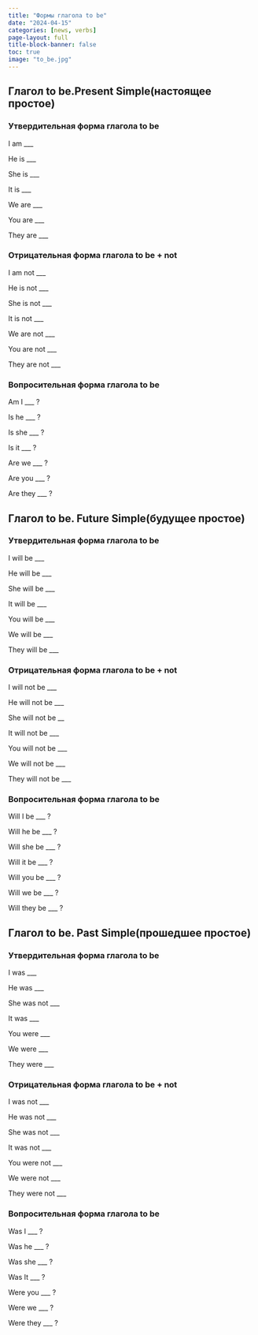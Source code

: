```yaml
---
title: "Формы глагола to be"
date: "2024-04-15"
categories: [news, verbs]
page-layout: full
title-block-banner: false
toc: true
image: "to_be.jpg"
---
```


## Глагол to be.Present Simple(настоящее простое)

### Утвердительная форма глагола to be

I am ___

He is ___

She is ___

It is ___

We are ___

You are ___

They are ___

### Отрицательная форма глагола to be + not

I am not ___

He is not ___

She is not ___

It is not ___

We are not ___

You are not ___

They are not ___

### Вопросительная форма глагола to be

Am I ___ ?

Is he ___ ?

Is she ___ ?

Is it ___ ?

Are we ___ ?

Are you ___ ?

Are they ___ ?

## Глагол to be. Future Simple(будущее простое)

### Утвердительная форма глагола to be

I will be ___

He will be ___ 

She will be ___

It will be ___

You will be ___

We will be ___

They will be ___

### Отрицательная форма глагола  to be + not

I will  not be ___

He will not be ___

She will not be __

It will not be ___

You will not be ___

We will not be ___

They will not be ___

### Вопросительная форма глагола to be

Will I be ___ ?

Will he be ___ ?

Will she be ___ ?

Will it be ___ ?

Will you be ___ ?

Will we be ___ ?

Will they be ___ ?

## Глагол to be. Past Simple(прошедшее простое)

### Утвердительная форма глагола to be

I was ___

He was ___

She was not ___

It was ___

You were ___

We were ___ 

They were ___

### Отрицательная форма глагола  to be + not

I was not ___ 

He was not ___ 

She was not ___ 

It was not ___ 

You were not ___ 

We were not ___ 

They were not ___ 

### Вопросительная форма глагола to be

Was I ___ ?

Was he ___ ?

Was she ___ ?

Was It ___ ?

Were you ___ ?

Were we ___ ?

Were they ___ ?





















